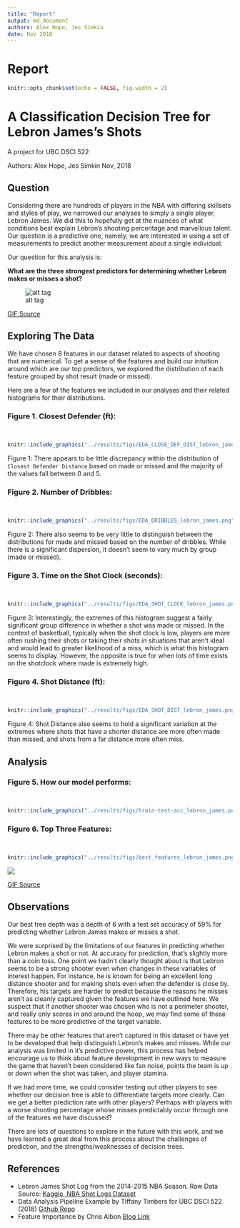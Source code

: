 ```yaml
---
title: "Report"
output: md_document
authors: Alex Hope, Jes Simkin
date: Nov 2018
---
```


Report
================

```r
knitr::opts_chunk$set(echo = FALSE, fig.width = 2)
```

A Classification Decision Tree for Lebron James's Shots
=======================================================

A project for UBC DSCI 522

Authors: Alex Hope, Jes Simkin Nov, 2018

Question
--------

Considering there are hundreds of players in the NBA with differing skillsets and styles of play, we narrowed our analyses to simply a single player, Lebron James. We did this to hopefully get at the nuances of what conditions best explain Lebron's shooting percentage and marvellous talent. Our question is a predictive one, namely, we are interested in using a set of measurements to predict another measurement about a single individual.

Our question for this analysis is:

**What are the three strongest predictors for determining whether Lebron makes or misses a shot?**

![alt tag](https://media.giphy.com/media/l0MYwdebx8o0XI56E/giphy-tumblr.gif)

[GIF Source](https://media.giphy.com/media/l0MYwdebx8o0XI56E/giphy-tumblr.gif)

Exploring The Data
------------------

We have chosen 8 features in our dataset related to aspects of shooting that are numerical. To get a sense of the features and build our intuition around which are our top predictors, we explored the distribution of each feature grouped by shot result (made or missed).

Here are a few of the features we included in our analyses and their related histograms for their distributions.

### Figure 1. Closest Defender (ft):

<br> 

```r
knitr::include_graphics("../results/figs/EDA_CLOSE_DEF_DIST_lebron_james.png")
```

Figure 1: There appears to be little discrepancy within the distribution of `Closest Defender Distance` based on made or missed and the majority of the values fall between 0 and 5.

### Figure 2. Number of Dribbles:

<br>

```r
knitr::include_graphics("../results/figs/EDA_DRIBBLES_lebron_james.png")
```

Figure 2: There also seems to be very little to distinguish between the distributions for made and missed based on the number of dribbles. While there is a significant dispersion, it doesn't seem to vary much by group (made or missed).

### Figure 3. Time on the Shot Clock (seconds):

<br> 

```r
knitr::include_graphics("../results/figs/EDA_SHOT_CLOCK_lebron_james.png")
```

Figure 3: Interestingly, the extremes of this histogram suggest a fairly significant group difference in whether a shot was made or missed. In the context of basketball, typically when the shot clock is low, players are more often rushing their shots or taking their shots in situations that aren't ideal and would lead to greater likelihood of a miss, which is what this histogram seems to display. However, the opposite is true for when lots of time exists on the shotclock where made is extremely high.

### Figure 4. Shot Distance (ft):

<br> 

```r
knitr::include_graphics("../results/figs/EDA_SHOT_DIST_lebron_james.png")
```

Figure 4: Shot Distance also seems to hold a significant variation at the extremes where shots that have a shorter distance are more often made than missed, and shots from a far distance more often miss. 

Analysis
--------

### Figure 5. How our model performs:

<br> 
```r
knitr::include_graphics("../results/figs/train-test-acc_lebron_james.png")
```


### Figure 6. Top Three Features:

<br>

```r
knitr::include_graphics("../results/figs/best_features_lebron_james.png")
```

<img src="https://media.giphy.com/media/lKafiHISf6FEtciruw/giphy.gif">

<a href="https://media.giphy.com/media/lKafiHISf6FEtciruw/giphy.gif">GIF Source</a>

Observations
------------

Our best tree depth was a depth of 6 with a test set accuracy of 59% for predicting whether Lebron James makes or misses a shot.

We were surprised by the limitations of our features in predicting whether Lebron makes a shot or not. At  accuracy for prediction, that's slightly more than a coin toss. One point we hadn't clearly thought about is that Lebron seems to be a strong shooter even when changes in these variables of interest happen. For instance, he is known for being an excellent long distance shooter and for making shots even when the defender is close by. Therefore, his targets are harder to predict because the reasons he misses aren't as cleanly captured given the features we have outlined here. We suspect that if another shooter was chosen who is not a perimeter shooter, and really only scores in and around the hoop, we may find some of these features to be more predictive of the target variable.

There may be other features that aren't captured in this dataset or have yet to be developed that help distinguish Lebron's makes and misses. While our analysis was limited in it's predictive power, this process has helped encourage us to think about feature development in new ways to measure the game that haven't been considered like fan noise, points the team is up or down when the shot was taken, and player stamina.

If we had more time, we could consider testing out other players to see whether our decision tree is able to differentiate targets more clearly. Can we get a better prediction rate with other players? Perhaps with players with a worse shooting percentage whose misses predictably occur through one of the features we have discussed?

There are lots of questions to explore in the future with this work, and we have learned a great deal from this process about the challenges of prediction, and the strengths/weaknesses of decision trees.

References
----------

-   Lebron James Shot Log from the 2014-2015 NBA Season. Raw Data Source: [Kaggle, NBA Shot Logs Dataset](https://www.kaggle.com/dansbecker/nba-shot-logs/home)
-   Data Analysis Pipeline Example by Tiffany Timbers for UBC DSCI 522 (2018) [Github Repo](https://github.com/ttimbers/data_analysis_pipeline_eg/tree/v1.1)
-   Feature Importance by Chris Albon [Blog Link](https://chrisalbon.com/machine_learning/trees_and_forests/feature_importance/)
